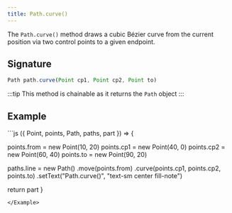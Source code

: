 ```yaml
---
title: Path.curve()
---
```


The `Path.curve()` method draws a cubic Bézier curve from the current position
via two control points to a given endpoint.

## Signature

```js
Path path.curve(Point cp1, Point cp2, Point to)
```

:::tip
This method is chainable as it returns the `Path` object
:::

## Example

<Example caption="Example of the Path.curve() method">
```js
({ Point, points, Path, paths, part }) => {

points.from = new Point(10, 20)
points.cp1 = new Point(40, 0)
points.cp2 = new Point(60, 40)
points.to = new Point(90, 20)

paths.line = new Path()
.move(points.from)
.curve(points.cp1, points.cp2, points.to)
.setText("Path.curve()", "text-sm center fill-note")

return part
}

```
</Example>
```
